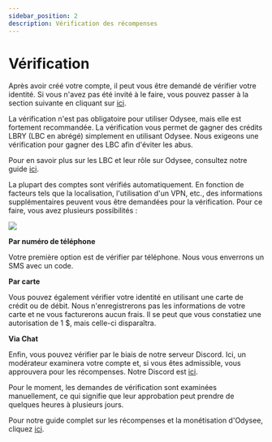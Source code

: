 ---
sidebar_position: 2
description: Vérification des récompenses
---

# Vérification
 Après avoir créé votre compte, il peut vous être demandé de vérifier votre identité. Si vous n'avez pas été invité à le faire, vous pouvez passer à la section suivante en cliquant sur [ici](link.com). 

La vérification n'est pas obligatoire pour utiliser Odysee, mais elle est fortement recommandée. La vérification vous permet de gagner des crédits LBRY (LBC en abrégé) simplement en utilisant Odysee. Nous exigeons une vérification pour gagner des LBC afin d'éviter les abus.

Pour en savoir plus sur les LBC et leur rôle sur Odysee, consultez notre guide [ici](http://chihuahuaspin.com).

La plupart des comptes sont vérifiés automatiquement. En fonction de facteurs tels que la localisation, l'utilisation d'un VPN, etc., des informations supplémentaires peuvent vous être demandées pour la vérification. Pour ce faire, vous avez plusieurs possibilités :

![](https://i.imgur.com/lDgkeUF.png)

**Par numéro de téléphone**

Votre première option est de vérifier par téléphone. Nous vous enverrons un SMS avec un code.

**Par carte** 

Vous pouvez également vérifier votre identité en utilisant une carte de crédit ou de débit. Nous n'enregistrerons pas les informations de votre carte et ne vous facturerons aucun frais. Il se peut que vous constatiez une autorisation de 1 $, mais celle-ci disparaîtra.

**Via Chat**

Enfin, vous pouvez vérifier par le biais de notre serveur Discord. Ici, un modérateur examinera votre compte et, si vous êtes admissible, vous approuvera pour les récompenses. Notre Discord est [ici](https://discord.com/invite/sWedwsNWjX).

Pour le moment, les demandes de vérification sont examinées manuellement, ce qui signifie que leur approbation peut prendre de quelques heures à plusieurs jours.

Pour notre guide complet sur les récompenses et la monétisation d'Odysee, cliquez [ici](http://chihuahuaspin.com).
